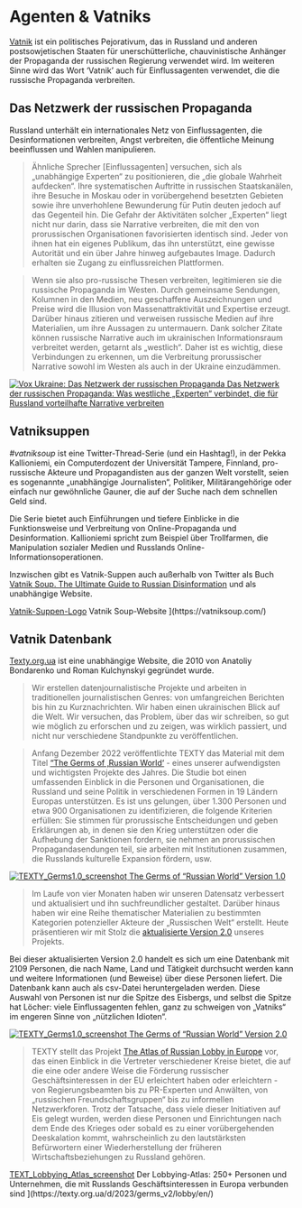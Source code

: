# Agenten & Vatniks {.unnumbered #sec-intro-vatniks}

[Vatnik](https://de.wikipedia.org/wiki/Watnik) ist ein politisches Pejorativum, das in Russland und anderen postsowjetischen Staaten für unerschütterliche, chauvinistische Anhänger der Propaganda der russischen Regierung verwendet wird.  Im weiteren Sinne wird das Wort 'Vatnik' auch für Einflussagenten verwendet, die die russische Propaganda verbreiten.

## Das Netzwerk der russischen Propaganda

Russland unterhält ein internationales Netz von Einflussagenten, die Desinformationen verbreiten, Angst verbreiten, die öffentliche Meinung beeinflussen und Wahlen manipulieren.

> Ähnliche Sprecher [Einflussagenten] versuchen, sich als „unabhängige Experten“ zu positionieren, die „die globale Wahrheit aufdecken“. Ihre systematischen Auftritte in russischen Staatskanälen, ihre Besuche in Moskau oder in vorübergehend besetzten Gebieten sowie ihre unverhohlene Bewunderung für Putin deuten jedoch auf das Gegenteil hin. Die Gefahr der Aktivitäten solcher „Experten“ liegt nicht nur darin, dass sie Narrative verbreiten, die mit den von prorussischen Organisationen favorisierten identisch sind. Jeder von ihnen hat ein eigenes Publikum, das ihn unterstützt, eine gewisse Autorität und ein über Jahre hinweg aufgebautes Image. Dadurch erhalten sie Zugang zu einflussreichen Plattformen. 

> Wenn sie also pro-russische Thesen verbreiten, legitimieren sie die russische Propaganda im Westen. Durch gemeinsame Sendungen, Kolumnen in den Medien, neu geschaffene Auszeichnungen und Preise wird die Illusion von Massenattraktivität und Expertise erzeugt. Darüber hinaus zitieren und verweisen russische Medien auf ihre Materialien, um ihre Aussagen zu untermauern. Dank solcher Zitate können russische Narrative auch im ukrainischen Informationsraum verbreitet werden, getarnt als „westlich“. Daher ist es wichtig, diese Verbindungen zu erkennen, um die Verbreitung prorussischer Narrative sowohl im Westen als auch in der Ukraine einzudämmen.

[![Vox Ukraine: Das Netzwerk der russischen Propaganda](Voxukraine_TheNetworkOfRussianPropaganda.jpg)
Das Netzwerk der russischen Propaganda: Was westliche „Experten“ verbindet, die für Russland vorteilhafte Narrative verbreiten
](https://voxukraine.org/en/the-network-of-russian-propaganda-what-connects-western-experts-promoting-narratives-beneficial-to-russia)


## Vatniksuppen

*#vatniksoup* ist eine Twitter-Thread-Serie (und ein Hashtag!), in der Pekka Kallioniemi, ein Computerdozent der Universität Tampere, Finnland, pro-russische Akteure und Propagandisten aus der ganzen Welt vorstellt, seien es sogenannte „unabhängige Journalisten“, Politiker, Militärangehörige oder einfach nur gewöhnliche Gauner, die auf der Suche nach dem schnellen Geld sind.

Die Serie bietet auch Einführungen und tiefere Einblicke in die Funktionsweise und Verbreitung von Online-Propaganda und Desinformation. Kallioniemi spricht zum Beispiel über Trollfarmen, die Manipulation sozialer Medien und Russlands Online-Informationsoperationen.

Inzwischen gibt es Vatnik-Suppen auch außerhalb von Twitter als Buch [Vatnik Soup. The Ultimate Guide to Russian Disinformation](https://vatniksoup.com/en/books/) und als unabhängige Website.

[Vatnik-Suppen-Logo](vatnik-soup.jpg)
Vatnik Soup-Website
](https://vatniksoup.com/)


## Vatnik Datenbank

[Texty.org.ua](https://texty.org.ua) ist eine unabhängige Website, die 2010 von Anatoliy Bondarenko und Roman Kulchynskyi gegründet wurde.

> Wir erstellen datenjournalistische Projekte und arbeiten in traditionellen journalistischen Genres: von umfangreichen Berichten bis hin zu Kurznachrichten. Wir haben einen ukrainischen Blick auf die Welt. Wir versuchen, das Problem, über das wir schreiben, so gut wie möglich zu erforschen und zu zeigen, was wirklich passiert, und nicht nur verschiedene Standpunkte zu veröffentlichen. 

> Anfang Dezember 2022 veröffentlichte TEXTY das Material mit dem Titel ["The Germs of ‚Russian World‘](https://texty.org.ua/projects/108323/germs-russian-world-who-supports-russia-europe/) - eines unserer aufwendigsten und wichtigsten Projekte des Jahres. Die Studie bot einen umfassenden Einblick in die Personen und Organisationen, die Russland und seine Politik in verschiedenen Formen in 19 Ländern Europas unterstützen. Es ist uns gelungen, über 1.300 Personen und etwa 900 Organisationen zu identifizieren, die folgende Kriterien erfüllen: Sie stimmen für prorussische Entscheidungen und geben Erklärungen ab, in denen sie den Krieg unterstützen oder die Aufhebung der Sanktionen fordern, sie nehmen an prorussischen Propagandasendungen teil, sie arbeiten mit Institutionen zusammen, die Russlands kulturelle Expansion fördern, usw.

[![TEXTY_Germs1.0_screenshot](TEXTY_Germs1.0.jpg)
The Germs of “Russian World” Version 1.0 ](https://texty.org.ua/projects/108323/germs-russian-world-who-supports-russia-europe/)


> Im Laufe von vier Monaten haben wir unseren Datensatz verbessert und aktualisiert und ihn suchfreundlicher gestaltet. Darüber hinaus haben wir eine Reihe thematischer Materialien zu bestimmten Kategorien potenzieller Akteure der „Russischen Welt“ erstellt. Heute präsentieren wir mit Stolz die [aktualisierte Version 2.0](https://texty.org.ua/d/2023/germs_v2/en/) unseres Projekts.

Bei dieser aktualisierten Version 2.0 handelt es sich um eine Datenbank mit 2109 Personen, die nach Name, Land und Tätigkeit durchsucht werden kann und weitere Informationen (und Beweise) über diese Personen liefert. Die Datenbank kann auch als csv-Datei heruntergeladen werden. Diese Auswahl von Personen ist nur die Spitze des Eisbergs, und selbst die Spitze hat Löcher: viele Einflussagenten fehlen, ganz zu schweigen von „Vatniks“ im engeren Sinne von „nützlichen Idioten“. 

[![TEXTY_Germs1.0_screenshot](TEXTY_Germs2.0.jpg)
The Germs of “Russian World” Version 2.0 ](https://texty.org.ua/d/2023/germs_v2/en/)



> TEXTY stellt das Projekt [The Atlas of Russian Lobby in Europe](https://texty.org.ua/d/2023/germs_v2/lobby/en/) vor, das einen Einblick in die Vertreter verschiedener Kreise bietet, die auf die eine oder andere Weise die Förderung russischer Geschäftsinteressen in der EU erleichtert haben oder erleichtern - von Regierungsbeamten bis zu PR-Experten und Anwälten, von „russischen Freundschaftsgruppen“ bis zu informellen Netzwerkforen. Trotz der Tatsache, dass viele dieser Initiativen auf Eis gelegt wurden, werden diese Personen und Einrichtungen nach dem Ende des Krieges oder sobald es zu einer vorübergehenden Deeskalation kommt, wahrscheinlich zu den lautstärksten Befürwortern einer Wiederherstellung der früheren Wirtschaftsbeziehungen zu Russland gehören. 

[TEXT_Lobbying_Atlas_screenshot](TEXTY_Lobbying_Atlas.jpg)
Der Lobbying-Atlas: 250+ Personen und Unternehmen, die mit Russlands Geschäftsinteressen in Europa verbunden sind ](https://texty.org.ua/d/2023/germs_v2/lobby/en/)

